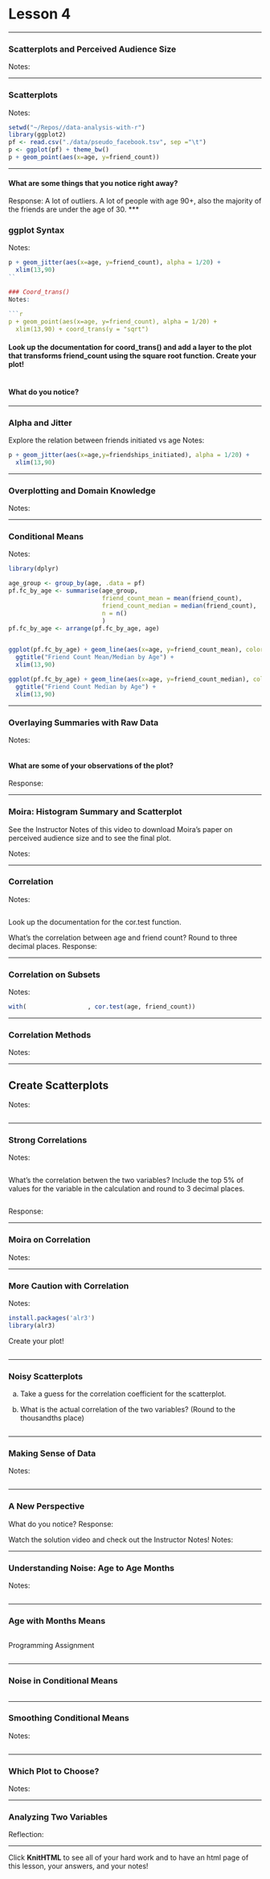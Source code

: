 Lesson 4
========================================================

***

### Scatterplots and Perceived Audience Size
Notes:

***

### Scatterplots
Notes:

```r
setwd("~/Repos//data-analysis-with-r")
library(ggplot2)
pf <- read.csv("./data/pseudo_facebook.tsv", sep ="\t")
p <- ggplot(pf) + theme_bw()
p + geom_point(aes(x=age, y=friend_count))
```

***

#### What are some things that you notice right away?
Response:
A lot of outliers. A lot of people with age 90+, also the majority of the friends are under the age of 30.
***

### ggplot Syntax
Notes:

```r
p + geom_jitter(aes(x=age, y=friend_count), alpha = 1/20) +
  xlim(13,90)
``

### Coord_trans()
Notes:

```r
p + geom_point(aes(x=age, y=friend_count), alpha = 1/20) +
  xlim(13,90) + coord_trans(y = "sqrt")
```

#### Look up the documentation for coord_trans() and add a layer to the plot that transforms friend_count using the square root function. Create your plot!

```r

```

#### What do you notice?

***

### Alpha and Jitter
Explore the relation between friends initiated vs age
Notes:

```r
p + geom_jitter(aes(x=age,y=friendships_initiated), alpha = 1/20) +
  xlim(13,90) 
```

***

### Overplotting and Domain Knowledge
Notes:

***

### Conditional Means
Notes:

```r
library(dplyr)

age_group <- group_by(age, .data = pf)
pf.fc_by_age <- summarise(age_group,
                          friend_count_mean = mean(friend_count),
                          friend_count_median = median(friend_count),
                          n = n()
                          )
pf.fc_by_age <- arrange(pf.fc_by_age, age)


ggplot(pf.fc_by_age) + geom_line(aes(x=age, y=friend_count_mean), color = "red") +
  ggtitle("Friend Count Mean/Median by Age") +
  xlim(13,90)

ggplot(pf.fc_by_age) + geom_line(aes(x=age, y=friend_count_median), color = "blue") +
  ggtitle("Friend Count Median by Age") +
  xlim(13,90)

```
***

### Overlaying Summaries with Raw Data
Notes:

```r

```

#### What are some of your observations of the plot?
Response:

***

### Moira: Histogram Summary and Scatterplot
See the Instructor Notes of this video to download Moira's paper on perceived audience size and to see the final plot.

Notes:

***

### Correlation
Notes:

```r

```

Look up the documentation for the cor.test function.

What's the correlation between age and friend count? Round to three decimal places.
Response:

***

### Correlation on Subsets
Notes:

```r
with(                 , cor.test(age, friend_count))
```

***

### Correlation Methods
Notes:

***

## Create Scatterplots
Notes:

```r

```

***

### Strong Correlations
Notes:

```r

```

What's the correlation betwen the two variables? Include the top 5% of values for the variable in the calculation and round to 3 decimal places.

```r

```

Response:

***

### Moira on Correlation
Notes:

***

### More Caution with Correlation
Notes:

```r
install.packages('alr3')
library(alr3)
```

Create your plot!

```r

```

***

### Noisy Scatterplots
a. Take a guess for the correlation coefficient for the scatterplot.

b. What is the actual correlation of the two variables?
(Round to the thousandths place)

```r

```

***

### Making Sense of Data
Notes:

```r

```

***

### A New Perspective

What do you notice?
Response:

Watch the solution video and check out the Instructor Notes!
Notes:

***

### Understanding Noise: Age to Age Months
Notes:

```r

```

***

### Age with Months Means

```r

```

Programming Assignment
```r

```

***

### Noise in Conditional Means

```r

```

***

### Smoothing Conditional Means
Notes:

```r

```

***

### Which Plot to Choose?
Notes:

***

### Analyzing Two Variables
Reflection:

***

Click **KnitHTML** to see all of your hard work and to have an html
page of this lesson, your answers, and your notes!

